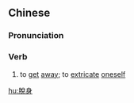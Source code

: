{{also|脱身}}
==Chinese==
{{zh-forms|s=脱身}}

===Pronunciation===
{{zh-pron
|m=tuōshēn
|c=tyut3 san1
|h=pfs=thot-sṳ̂n
|mn=thoat-sin/twv:thu̍t-sin
|cat=v
}}

===Verb===
{{zh-verb}}

# to [[get]] [[away]]; to [[extricate]] [[oneself]]

[[hu:脫身]]